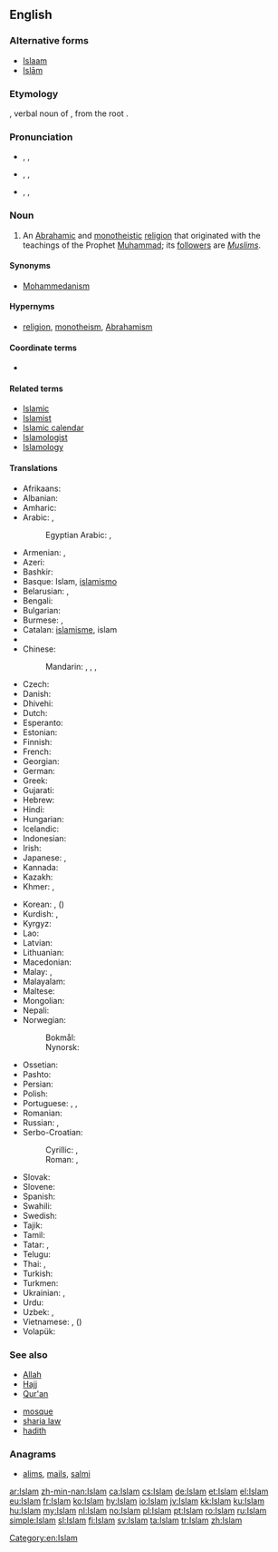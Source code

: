 {{also|islam|İslam|islám}}
==English==

===Alternative forms===
* [[Islaam]]
* [[Islām]]

===Etymology===
{{etyl|ar|en}} {{term|اسلام|إِسْلَام|tr=ʾislām|submission (to the will of God)|lang=ar}}, verbal noun of {{term|أَسْلَمَ|tr=ʾaslama|lang=ar}}, from the root {{ar-root|س|ل|م}}.

===Pronunciation===
* {{enPR|ĭs-läm'}}, {{IPA|/ɪsˈlɑːm/}}, {{X-SAMPA|/Is"lA:m/}}
* {{enPR|ĭz-läm'}}, {{IPA|/ɪzˈlɑːm/}}, {{X-SAMPA|/Iz"lA:m/}}
* {{enPR|ĭz'lăm}}, {{IPA|/ˈɪzlæm/}}, {{X-SAMPA|/"Izl{m/}}

===Noun===
{{en-noun|-}}
{{wikipedia}}

# An [[Abrahamic]] and [[monotheistic]] [[religion]] that originated with the teachings of the Prophet [[Muhammad]]; its [[follower]]s are ''[[Muslim]]s''.

====Synonyms====
* [[Mohammedanism]] {{qualifier|dated, sometimes considered offensive}}

====Hypernyms====
* [[religion]], [[monotheism]], [[Abrahamism]]

====Coordinate terms====
* {{list:religions/en}}

====Related terms====
* [[Islamic]]
* [[Islamist]]
* [[Islamic calendar]]
* [[Islamologist]]
* [[Islamology]]

====Translations====
{{trans-top|religion}}
* Afrikaans: {{t-|af|Islam}}
* Albanian: {{t-|sq|Islam}}
* Amharic: {{t-|am|እስልምና|sc=Ethi}}
* Arabic: {{t+|ar|الإسلام|m|tr=al-ʾislām}}, {{t-|ar|الدين|m|tr=al-dīn}}
*: Egyptian Arabic: {{tø|arz|إسلام|m|tr=islam|sc=Arab}}, {{tø|arz|الإسلام|m|tr=elislam |sc=Arab}}
* Armenian: {{t-|hy|իսլամ|tr=islam}}, {{t-|hy|մահմեդականություն|tr=mahmedakanut'yun}}
* Azeri: {{t-|az|islam}}
* Bashkir: {{tø|ba|ислам|tr=islam|sc=Cyrl}}
* Basque: Islam, [[islamismo]]
* Belarusian: {{t+|be|іслам|m|tr=islám}},  {{t-|be|мусульманства|n|tr=musulʹmánstva}}
* Bengali: {{t+|bn|ইসলাম|tr=islam|sc=Beng}}
* Bulgarian: {{t+|bg|ислям|m|tr=isljám}}
* Burmese: {{t-|my|အစ္စလမ်|tr=i' salan|sc=Mymr}}, {{t-|my|အစ္စလာမ်ဘာသာ|sc=Mymr}}
* Catalan: [[islamisme]], islam
* {{trreq|ce}}
* Chinese:
*: Mandarin: {{t-|cmn|回教|tr=Huí-jiào|sc=Hani}}, {{t|cmn|伊斯蘭教|sc=Hani}}, {{t|cmn|伊斯兰教|tr=Yīsīlán-jiào|sc=Hani}}, {{t-|cmn|清真教|tr=Qīngzhēn-jiào|sc=Hani}}
* Czech: {{t+|cs|islám|m}}
* Danish: {{t-|da|islam}}
* Dhivehi: {{t-|dv|އިސްލާމް|sc=Thaa}}
* Dutch: {{t+|nl|islam|m}}
* Esperanto: {{t-|eo|islamo}}
* Estonian: {{t-|et|islam}}
* Finnish: {{t+|fi|islam}}
* French: {{t+|fr|Islam|m}}
* Georgian: {{t-|ka|ისლამი|tr=islami|sc=Geor}}
* German: {{t+|de|Islam|m}}
* Greek: {{t-|el|Ισλάμ|n|tr=Islám}}
* Gujarati: {{t-|gu|ઇસ્લામ|tr=islām|sc=Gujr}}
* Hebrew: {{t-|he|איסלאם|m|tr=islám}}
* Hindi: {{t+|hi|इस्लाम|tr=islām}}
* Hungarian: {{t+|hu|iszlám}}
* Icelandic: {{t-|is|íslam}}
* Indonesian: {{t-|id|Islam}}
* Irish: {{t-|ga|Ioslam|m}}
* Japanese: {{t+|ja|イスラム教|tr=イスラムきょう, Isuramu-kyō}}, {{t-|ja|回教|tr=かいきょう, Kai-kyō}}
* Kannada: {{t-|kn|ಇಸ್ಲಾಂ|tr=islām|sc=Knda}}
* Kazakh: {{t|kk|Исләм|tr=Isləm|sc=Cyrl}}
* Khmer: {{t-|km|សាសនាឥស្លាម|sc=Khmr|tr=saasnaa eslaam}}, {{t-|km|អិស្លាម|tr=ihslaam|sc=Khmr}}
{{trans-mid}}
* Korean: {{t+|ko|이슬람교|tr=Iseullam-gyo|sc=Hang}}, {{t-|ko|회교|tr=Hwi-gyo|sc=Hang}} ({{t+|ko|回教|sc=Hani}})
* Kurdish: {{t+|ku|Îslam}}, {{t+|ku|ئیسلام|sc=ku-Arab}}
* Kyrgyz: {{t-|ky|Ислам|tr=Islám|sc=Cyrl}}
* Lao: {{t-|lo|ສາດສະໜາໂມຮຳເມັດ|tr=sȁːtsánǎː móː hám mēt|sc=Laoo}}
* Latvian: {{t-|lv|islams|m}}
* Lithuanian: {{t-|lt|islamas|m}}
* Macedonian: {{t-|mk|ислам|m|tr=íslam}}
* Malay: {{t-|ms|Islam}}, {{t-|ms|agama Islam}}
* Malayalam: {{t-|ml|ഇസ്‌ലാം|tr=islām|sc=Mlym}}
* Maltese: {{t-|mt|Iżlam|m}}
* Mongolian: {{t-|mn|ислам|tr=islám|sc=Cyrl}}
* Nepali: {{t-|ne|इस्लाम|tr=islām|sc=Deva}}
* Norwegian:
*: Bokmål: {{t+|nb|islam|m}}
*: Nynorsk: {{t-|nn|islam|m}}
* Ossetian: {{tø|os|пысылмон дин|tr=pysylmon din|sc=Cyrl}}
* Pashto: {{t+|ps|اسلام|m|tr=islām|sc=ps-Arab}}
* Persian: {{t+|fa|اسلام|tr=eslâm}}
* Polish: {{t+|pl|islam|m}}
* Portuguese: {{t-|pt|Islã|m}}, {{t-|pt|Islão|m}}, {{t-|pt|Islame|m}}
* Romanian: {{t-|ro|islam}}
* Russian: {{t+|ru|ислам|m|tr=islám}}, {{t+|ru|мусульманство|n|tr=musulʹmánstvo}}
* Serbo-Croatian:
*: Cyrillic: {{t-|sh|ислам|m|sc=Cyrl}}, {{t-|sh|мухамеданство|n|sc=Cyrl}}
*: Roman: {{t-|sh|islam|m}}, {{t-|sh|muhamedanstvo|n}}
* Slovak: {{t-|sk|islám|m}}
* Slovene: {{t+|sl|islam|m}}
* Spanish: {{t-|es|Islam|m}}
* Swahili: {{t-|sw|Uislamu}}
* Swedish: {{t+|sv|islam}}
* Tajik: {{t-|tg|Ислом|tr=Islom|sc=Cyrl}}
* Tamil: {{t+|ta|இசுலாம்|tr=iculām}}
* Tatar: {{t+|tt|ислам|tr=islam|sc=Cyrl}}, {{t-|tt|Ислам|tr=Íslam|sc=Cyrl}}
* Telugu: {{t-|te|ఇస్లాం మతం|tr=islām matam}}
* Thai: {{t-|th|อิสลาม|tr=ìt-sà-laam}}, {{t-|th|ศาสนาอิสลาม|tr=săa-sà-ná ìt-sà-laam}}
* Turkish: {{t+|tr|İslam}}
* Turkmen: {{t-|tk|Yslam}}
* Ukrainian: {{t-|uk|іслам|m|tr=islám}},  {{t-|uk|мусульманство|n|tr=musulʹmánstvo}}
* Urdu: {{t-|ur|اسلام|tr=islām}}
* Uzbek: {{t-|uz|islom}}, {{t-|uz|Islom}}
* Vietnamese: {{t+|vi|Hồi giáo}}, ({{t-|vi|回教|sc=Hani}})
* Volapük: {{t+|vo|slam}}
{{trans-bottom}}

===See also===
{{top2}}
* [[Allah]]
* [[Hajj]]
* [[Qur'an]]
{{mid2}}
* [[mosque]]
* [[sharia law]]
* [[hadith]]
{{bottom}}

===Anagrams===
* [[alims#English|alims]], [[mails#English|mails]], [[salmi#English|salmi]]

[[Category:en:Islam]]

[[ar:Islam]]
[[zh-min-nan:Islam]]
[[ca:Islam]]
[[cs:Islam]]
[[de:Islam]]
[[et:Islam]]
[[el:Islam]]
[[eu:Islam]]
[[fr:Islam]]
[[ko:Islam]]
[[hy:Islam]]
[[io:Islam]]
[[jv:Islam]]
[[kk:Islam]]
[[ku:Islam]]
[[hu:Islam]]
[[my:Islam]]
[[nl:Islam]]
[[no:Islam]]
[[pl:Islam]]
[[pt:Islam]]
[[ro:Islam]]
[[ru:Islam]]
[[simple:Islam]]
[[sl:Islam]]
[[fi:Islam]]
[[sv:Islam]]
[[ta:Islam]]
[[tr:Islam]]
[[zh:Islam]]